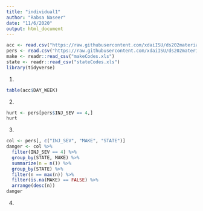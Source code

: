 ```yaml
---
title: "individual1"
author: "Rabsa Naseer"
date: "11/6/2020"
output: html_document
---
```


```r
acc <- read.csv("https://raw.githubusercontent.com/xdaiISU/ds202materials/master/hwlabs/fars2017/accident.csv", stringsAsFactors = FALSE)
pers <- read.csv("https://raw.githubusercontent.com/xdaiISU/ds202materials/master/hwlabs/fars2017/person.csv", stringsAsFactors = FALSE)
make <- readr::read_csv("makeCodes.xls")
state <- readr::read_csv("stateCodes.xls")
library(tidyverse)
```

1. 
```r
table(acc$DAY_WEEK)
```

2.
```r
hurt <- pers[pers$INJ_SEV == 4,]
hurt
```
3.
```r
col <- pers[, c("INJ_SEV", "MAKE", "STATE")]
danger <- col %>%
  filter(INJ_SEV == 4) %>%
  group_by(STATE, MAKE) %>%
  summarize(n = n()) %>%
  group_by(STATE) %>%
  filter(n == max(n)) %>%
  filter(is.na(MAKE) == FALSE) %>%
  arrange(desc(n))
danger
```
4.
```r

```

